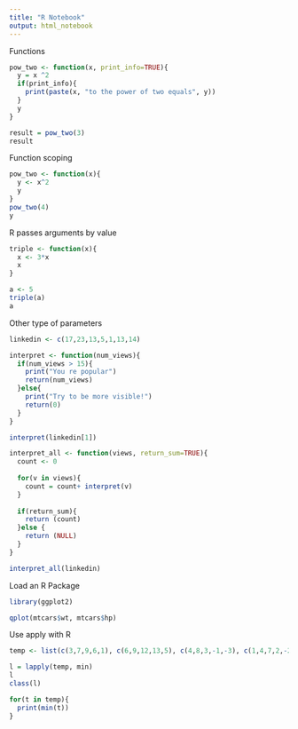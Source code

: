 ```yaml
---
title: "R Notebook"
output: html_notebook
---
```


Functions

```r
pow_two <- function(x, print_info=TRUE){
  y = x ^2
  if(print_info){
    print(paste(x, "to the power of two equals", y))
  }
  y
}

result = pow_two(3)
result

```
Function scoping

```r
pow_two <- function(x){
  y <- x^2
  y
}
pow_two(4)
y
```

R passes arguments by value

```r
triple <- function(x){
  x <- 3*x
  x
}

a <- 5
triple(a)
a
```

Other type of parameters
```r
linkedin <- c(17,23,13,5,1,13,14)

interpret <- function(num_views){
  if(num_views > 15){
    print("You re popular")
    return(num_views)
  }else{
    print("Try to be more visible!")
    return(0)
  }
}

interpret(linkedin[1])

interpret_all <- function(views, return_sum=TRUE){
  count <- 0
  
  for(v in views){
    count = count+ interpret(v)
  }
  
  if(return_sum){
    return (count)
  }else {
    return (NULL)
  }
}

interpret_all(linkedin)

```

Load an R Package

```r
library(ggplot2)

qplot(mtcars$wt, mtcars$hp)
```

Use apply with R

```r
temp <- list(c(3,7,9,6,1), c(6,9,12,13,5), c(4,8,3,-1,-3), c(1,4,7,2,-2), c(5,7,9,4,2), c(-3,5,8,9,4), c(3,6,9,4,1))

l = lapply(temp, min)
l
class(l)

for(t in temp){
  print(min(t))
}
```

